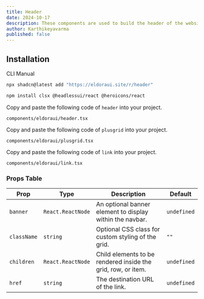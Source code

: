 ```yaml
---
title: Header
date: 2024-10-17
description: These components are used to build the header of the website.
author: Karthikeyavarma
published: false
---
```


<ComponentPreview name="headerdemo" />

## Installation

<Tabs defaultValue="cli">

<TabsList>
  <TabsTrigger value="cli">CLI</TabsTrigger>
  <TabsTrigger value="manual">Manual</TabsTrigger>
</TabsList>
<TabsContent value="cli">

```bash
npx shadcn@latest add "https://eldoraui.site/r/header"
```

</TabsContent>

<TabsContent value="manual">

<Steps>

<Step>

```bash
npm install clsx @headlessui/react @heroicons/react
```

</Step>

<Step>Copy and paste the following code of `header` into your project.</Step>

`components/eldoraui/header.tsx`

<ComponentSource name="header" />

<Step>Copy and paste the following code of `plusgrid` into your project.</Step>

`components/eldoraui/plusgrid.tsx`

<ComponentSource name="plusgrid" />

<Step>Copy and paste the following code of `link` into your project.</Step>

`components/eldoraui/link.tsx`

<ComponentSource name="link" />

</Steps>


</TabsContent>

</Tabs>



### Props Table

| Prop        | Type              | Description                                                  | Default     |
| ----------- | ----------------- | ------------------------------------------------------------ | ----------- |
| `banner`    | `React.ReactNode` | An optional banner element to display within the navbar.     | `undefined` |
| `className` | `string`          | Optional CSS class for custom styling of the grid.           | `""`        |
| `children`  | `React.ReactNode` | Child elements to be rendered inside the grid, row, or item. | `undefined` |
| `href`      | `string`          | The destination URL of the link.                             | `undefined` |
